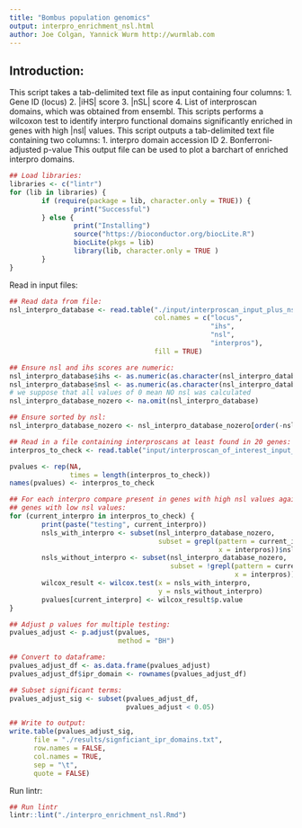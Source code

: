 ```yaml
---
title: "Bombus population genomics"
output: interpro_enrichment_nsl.html
author: Joe Colgan, Yannick Wurm http://wurmlab.com
---
```


## Introduction:
This script takes a tab-delimited text file as input containing four columns:
1. Gene ID (locus)
2. |iHS| score
3. |nSL| score
4. List of interproscan domains, which was obtained from ensembl.
This scripts performs a wilcoxon test to identify interpro functional domains significantly enriched in genes with high |nsl| values.
This script outputs a tab-delimited text file containing two columns:
1. interpro domain accession ID
2. Bonferroni-adjusted p-value
This output file can be used to plot a barchart of enriched interpro domains.

```r
## Load libraries:
libraries <- c("lintr")
for (lib in libraries) {
        if (require(package = lib, character.only = TRUE)) {
                print("Successful")
        } else {
                print("Installing")
                source("https://bioconductor.org/biocLite.R")
                biocLite(pkgs = lib)
                library(lib, character.only = TRUE )
        }
}
```

Read in input files:

```r
## Read data from file:
nsl_interpro_database <- read.table("./input/interproscan_input_plus_nsl_ihs_scores_per_gene.txt",
                                    col.names = c("locus",
                                                  "ihs",
                                                  "nsl",
                                                  "interpros"),
                                    fill = TRUE)

## Ensure nsl and ihs scores are numeric:
nsl_interpro_database$ihs <- as.numeric(as.character(nsl_interpro_database$ihs))
nsl_interpro_database$nsl <- as.numeric(as.character(nsl_interpro_database$nsl))
# we suppose that all values of 0 mean NO nsl was calculated
nsl_interpro_database_nozero <- na.omit(nsl_interpro_database)

## Ensure sorted by nsl:
nsl_interpro_database_nozero <- nsl_interpro_database_nozero[order(-nsl_interpro_database_nozero$nsl), ]

## Read in a file containing interproscans at least found in 20 genes:
interpros_to_check <- read.table("input/interproscan_of_interest_input_for_wilcoxon.n20.txt")$V1

pvalues <- rep(NA,
               times = length(interpros_to_check))
names(pvalues) <- interpros_to_check

## For each interpro compare present in genes with high nsl values against
## genes with low nsl values:
for (current_interpro in interpros_to_check) {
        print(paste("testing", current_interpro))
        nsls_with_interpro <- subset(nsl_interpro_database_nozero,
                                     subset = grepl(pattern = current_interpro,
                                                    x = interpros))$nsl
        nsls_without_interpro <- subset(nsl_interpro_database_nozero,
                                        subset = !grepl(pattern = current_interpro,
                                                        x = interpros))$nsl
        wilcox_result <- wilcox.test(x = nsls_with_interpro,
                                     y = nsls_without_interpro)
        pvalues[current_interpro] <- wilcox_result$p.value
}

## Adjust p values for multiple testing:
pvalues_adjust <- p.adjust(pvalues,
                           method = "BH")

## Convert to dataframe:
pvalues_adjust_df <- as.data.frame(pvalues_adjust)
pvalues_adjust_df$ipr_domain <- rownames(pvalues_adjust_df)

## Subset significant terms:
pvalues_adjust_sig <- subset(pvalues_adjust_df,
                             pvalues_adjust < 0.05)

## Write to output:
write.table(pvalues_adjust_sig,
      file = "./results/signficiant_ipr_domains.txt",
      row.names = FALSE,
      col.names = TRUE,
      sep = "\t",
      quote = FALSE)
```

Run lintr:

```r
## Run lintr
lintr::lint("./interpro_enrichment_nsl.Rmd")
```